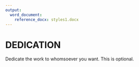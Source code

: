 ```yaml
---
output:
  word_document: 
    reference_docx: styles1.docx
---
```

# DEDICATION
Dedicate the work to whomsoever you want. This is optional.